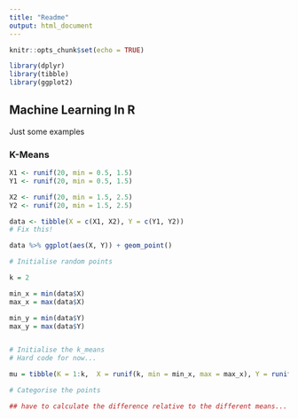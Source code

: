 ```yaml
---
title: "Readme"
output: html_document
---
```


```r
knitr::opts_chunk$set(echo = TRUE)

library(dplyr)
library(tibble)
library(ggplot2)

```

## Machine Learning In R

Just some examples 

### K-Means

```r

X1 <- runif(20, min = 0.5, 1.5)
Y1 <- runif(20, min = 0.5, 1.5)

X2 <- runif(20, min = 1.5, 2.5)
Y2 <- runif(20, min = 1.5, 2.5)

data <- tibble(X = c(X1, X2), Y = c(Y1, Y2))
# Fix this!

data %>% ggplot(aes(X, Y)) + geom_point()

```


```r

# Initialise random points

k = 2

min_x = min(data$X)
max_x = max(data$X)

min_y = min(data$Y)
max_y = max(data$Y)


# Initialise the k_means
# Hard code for now...

mu = tibble(K = 1:k,  X = runif(k, min = min_x, max = max_x), Y = runif(k, min = min_y, max = max_y))

# Categorise the points

## have to calculate the difference relative to the different means...

```


